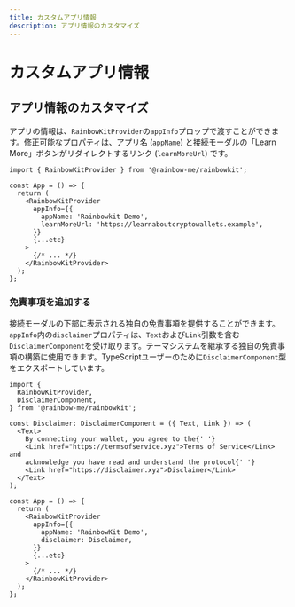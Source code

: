 ```yaml
---
title: カスタムアプリ情報
description: アプリ情報のカスタマイズ
---
```


# カスタムアプリ情報

## アプリ情報のカスタマイズ

アプリの情報は、`RainbowKitProvider`の`appInfo`プロップで渡すことができます。修正可能なプロパティは、アプリ名 (`appName`) と接続モーダルの「Learn More」ボタンがリダイレクトするリンク (`learnMoreUrl`) です。

```tsx
import { RainbowKitProvider } from '@rainbow-me/rainbowkit';

const App = () => {
  return (
    <RainbowKitProvider
      appInfo={{
        appName: 'Rainbowkit Demo',
        learnMoreUrl: 'https://learnaboutcryptowallets.example',
      }}
      {...etc}
    >
      {/* ... */}
    </RainbowKitProvider>
  );
};
```

### 免責事項を追加する

接続モーダルの下部に表示される独自の免責事項を提供することができます。`appInfo`内の`disclaimer`プロパティは、`Text`および`Link`引数を含む`DisclaimerComponent`を受け取ります。テーマシステムを継承する独自の免責事項の構築に使用できます。TypeScriptユーザーのために`DisclaimerComponent`型をエクスポートしています。

```tsx
import {
  RainbowKitProvider,
  DisclaimerComponent,
} from '@rainbow-me/rainbowkit';

const Disclaimer: DisclaimerComponent = ({ Text, Link }) => (
  <Text>
    By connecting your wallet, you agree to the{' '}
    <Link href="https://termsofservice.xyz">Terms of Service</Link> and
    acknowledge you have read and understand the protocol{' '}
    <Link href="https://disclaimer.xyz">Disclaimer</Link>
  </Text>
);

const App = () => {
  return (
    <RainbowKitProvider
      appInfo={{
        appName: 'RainbowKit Demo',
        disclaimer: Disclaimer,
      }}
      {...etc}
    >
      {/* ... */}
    </RainbowKitProvider>
  );
};
```

